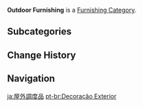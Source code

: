 {{About|the furnishing category|all furnishing that can be placed outdoors|Exterior Furnishings}}
{{Terminology Infobox
|type         = Item Groups
|type2        = Furnishing Categories
|type3        = Exterior Furnishings
}}
'''Outdoor Furnishing''' is a [[Furnishing Category]].

==Subcategories==
{{DPL Furnishing Categories|Outdoor Furnishing}}

==Change History==
{{Change History|1.5}}

==Navigation==
{{Furnishing Navbox|exterior}}

[[Category:Outdoor Furnishing| ]]

[[ja:屋外調度品]]
[[pt-br:Decoração Exterior]]